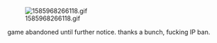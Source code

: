 
[[File:1585968266118.gif|left]]

















game abandoned until further notice. thanks a bunch, fucking IP ban. 
